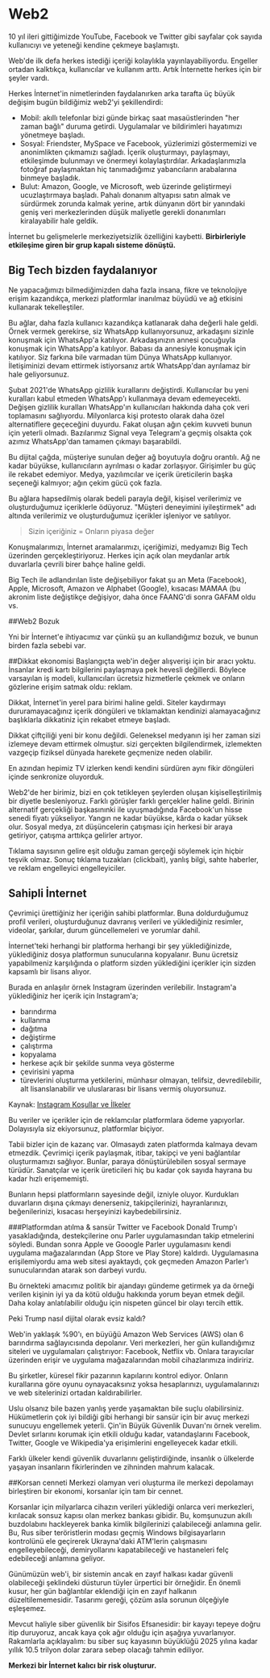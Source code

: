 
# Web2
10 yıl ileri gittiğimizde YouTube, Facebook ve Twitter gibi sayfalar çok sayıda kullanıcıyı ve yeteneği kendine çekmeye başlamıştı. 

Web'de ilk defa herkes istediği içeriği kolaylıkla yayınlayabiliyordu. Engeller ortadan kalktıkça, kullanıcılar ve kullanım arttı. Artık İnternette herkes için bir şeyler vardı. 

Herkes İnternet'in nimetlerinden faydalanırken arka tarafta üç büyük değişim bugün bildiğimiz web2'yi şekillendirdi:
- Mobil: akıllı telefonlar bizi günde birkaç saat masaüstlerinden "her zaman bağlı" duruma getirdi. Uygulamalar ve bildirimleri hayatımızı yönetmeye başladı. 
- Sosyal: Friendster, MySpace ve Facebook, yüzlerimizi göstermemizi ve anonimlikten çıkmamızı sağladı. İçerik oluşturmayı, paylaşmayı, etkileşimde bulunmayı ve önermeyi kolaylaştırdılar. Arkadaşlarımızla fotoğraf paylaşmaktan hiç tanımadığımız yabancıların arabalarına binmeye başladık. 
- Bulut: Amazon, Google, ve Microsoft, web üzerinde geliştirmeyi ucuzlaştırmaya başladı. Pahalı donanım altyapısı satın almak ve sürdürmek zorunda kalmak yerine, artık dünyanın dört bir yanındaki geniş veri merkezlerinden düşük maliyetle gerekli donanımları kiralayabilir hale geldik. 

İnternet bu gelişmelerle merkeziyetsizlik özelliğini kaybetti. **Birbirleriyle etkileşime giren bir grup kapalı sisteme dönüştü.**

## Big Tech bizden faydalanıyor
Ne yapacağımızı bilmediğimizden daha fazla insana, fikre ve teknolojiye erişim kazandıkça, merkezi platformlar inanılmaz büyüdü ve ağ etkisini kullanarak tekelleştiler. 

Bu ağlar, daha fazla kullanıcı kazandıkça katlanarak daha değerli hale geldi. Örnek vermek gerekirse, siz WhatsApp kullanıyorsunuz, arkadaşını sizinle konuşmak için WhatsApp'a katılıyor. Arkadaşınızın annesi çocuğuyla konuşmak için WhatsApp'a katılıyor. Babası da annesiyle konuşmak için katılıyor. Siz farkına bile varmadan tüm Dünya WhatsApp kullanıyor. İletişiminizi devam ettirmek istiyorsanız artık WhatsApp'dan ayrılamaz bir hale geliyorsunuz. 

<Warning>Şubat 2021'de WhatsApp gizlilik kurallarını değiştirdi. Kullanıcılar bu yeni kuralları kabul etmeden WhatsApp'ı kullanmaya devam edemeyecekti. Değişen gizlilik kuralları WhatsApp'ın kullanıcıları hakkında daha çok veri toplamasını sağlıyordu. Milyonlarca kişi protesto olarak daha özel alternatiflere geçeceğini duyurdu. Fakat oluşan ağın çekim kuvveti bunun için yeterli olmadı. Bazılarımız Signal veya Telegram'a geçmiş olsakta çok azımız WhatsApp'dan tamamen çıkmayı başarabildi. </Warning>

Bu dijital çağda, müşteriye sunulan değer ağ boyutuyla doğru orantılı. Ağ ne kadar büyükse, kullanıcıların ayrılması o kadar zorlaşıyor. Girişimler bu güç ile rekabet edemiyor. Medya, yazılımcılar ve içerik üreticilerin başka seçeneği kalmıyor; ağın çekim gücü çok fazla. 

Bu ağlara hapsedilmiş olarak bedeli parayla değil, kişisel verilerimiz ve oluşturduğumuz içeriklerle ödüyoruz. "Müşteri deneyimini iyileştirmek" adı altında verilerimiz ve oluşturduğumuz içerikler işleniyor ve satılıyor. 

>Sizin içeriğiniz = Onların piyasa değer

Konuşmalarımızı, İnternet aramalarımızı, içeriğimizi, medyamızı Big Tech üzerinden gerçekleştiriyoruz. Herkes için açık olan meydanlar artık duvarlarla çevrili birer bahçe haline geldi. 

<Info>Big Tech ile adlandırılan liste değişebiliyor fakat şu an Meta (Facebook), Apple, Microsoft, Amazon ve Alphabet (Google), kısacası MAMAA (bu akronim liste değiştikçe değişiyor, daha önce FAANG'di sonra GAFAM oldu vs.</Info>

##Web2 Bozuk 

Yni bir İnternet'e ihtiyacımız var çünkü şu an kullandığımız bozuk, ve bunun birden fazla sebebi var. 

##Dikkat ekonomisi
Başlangıçta web'in değer alışverişi için bir aracı yoktu. İnsanlar kredi kartı bilgilerini paylaşmaya pek hevesli değillerdi. Böylece varsayılan iş modeli, kullanıcıları ücretsiz hizmetlerle çekmek ve onların gözlerine erişim satmak oldu: reklam. 

Dikkat, İnternet'in yerel para birimi haline geldi. Siteler kaydırmayı dururamayacağınız içerik döngüleri ve tıklamaktan kendinizi alamayacağınız başlıklarla dikkatiniz için rekabet etmeye başladı. 

Dikkat çiftçiliği yeni bir konu değildi. Geleneksel medyanın işi her zaman sizi izlemeye devam ettirmek olmuştur. sizi gerçekten bilgilendirmek, izlemekten vazgeçip fiziksel dünyada harekete geçmenize neden olabilir. 

En azından hepimiz TV izlerken kendi kendini sürdüren aynı fikir döngüleri içinde senkronize oluyorduk. 

Web2'de her birimiz, bizi en çok tetikleyen şeylerden oluşan kişiselleştirilmiş bir diyetle besleniyoruz. Farklı görüşler farklı gerçekler haline geldi. Birinin alternatif gerçekliği başkasınınki ile uyuşmadığında Facebook'un hisse senedi fiyatı yükseliyor. Yangın ne kadar büyükse, kârda o kadar yüksek olur. Sosyal medya, zıt düşüncelerin çatışması için herkesi bir araya getiriyor, çatışma arttıkça gelirler artıyor. 

Tıklama sayısının gelire eşit olduğu zaman gerçeği söylemek için hiçbir teşvik olmaz. Sonuç tıklama tuzakları (clickbait), yanlış bilgi, sahte haberler, ve reklam engelleyici engelleyiciler. 

## Sahipli İnternet
Çevrimiçi ürettiğiniz her içeriğin sahibi platformlar. Buna doldurduğumuz profil verileri, oluşturduğunuz davranış verileri ve yüklediğiniz resimler, videolar, şarkılar, durum güncellemeleri ve yorumlar dahil. 

İnternet'teki herhangi bir platforma herhangi bir şey yüklediğinizde, yüklediğiniz dosya platformun sunucularına kopyalanır. Bunu ücretsiz yapabilmeniz karşılığında o platform sizden yüklediğini içerikler için sizden kapsamlı bir lisans alıyor. 

Burada en anlaşılır örnek Instagram üzerinden verilebilir. Instagram'a yüklediğiniz her içerik için Instagram'a;
- barındırma
- kullanma
- dağıtma
- değiştirme
- çalıştırma
- kopyalama
- herkese açık bir şekilde sunma veya gösterme
- çevirisini yapma 
- türevlerini oluşturma 
yetkilerini, münhasır olmayan, telifsiz, devredilebilir, alt lisanslanabilir ve uluslararası bir lisans vermiş oluyorsunuz. 

<Info>Kaynak: [Instagram Koşullar ve İlkeler](https://tr-tr.facebook.com/help/instagram/581066165581870)</Info>

Bu veriler ve içerikler için de reklamcılar platformlara ödeme yapıyorlar. Dolayısıyla siz ekiyorsunuz, platformlar biçiyor. 

Tabii bizler için de kazanç var. Olmasaydı zaten platformda kalmaya devam etmezdik. Çevrimiçi içerik paylaşmak, itibar, takipçi ve yeni bağlantılar oluşturmamızı sağlıyor. Bunlar, paraya dönüştürülebilen sosyal sermaye türüdür. Sanatçılar ve içerik üreticileri hiç bu kadar çok sayıda hayrana bu kadar hızlı erişememişti. 

Bunların hepsi platformların sayesinde değil, izniyle oluyor. Kurdukları duvarların dışına çıkmayı denerseniz, takipçilerinizi, hayranlarınızı, beğenilerinizi, kısacası herşeyinizi kaybedebilirsiniz. 

###Platformdan atılma & sansür
Twitter ve Facebook Donald Trump'ı yasakladığında, destekçilerine onu Parler uygulamasından takip etmelerini söyledi. Bundan sonra Apple ve Gooogle Parler uygulamasını kendi uygulama mağazalarından (App Store ve Play Store) kaldırdı. Uygulamasına erişilemiyordu ama web sitesi ayaktaydı, çok geçmeden Amazon Parler'ı sunucularından atarak son darbeyi vurdu. 

Bu örnekteki amacımız politik bir ajandayı gündeme getirmek ya da örneği verilen kişinin iyi ya da kötü olduğu hakkında yorum beyan etmek değil. Daha kolay anlatılabilir olduğu için nispeten güncel bir olayı tercih ettik. 

Peki Trump nasıl dijital olarak evsiz kaldı? 

Web'in yaklaşık %90'ı, en büyüğü Amazon Web Services (AWS) olan 6 barındırma sağlayıcısında depolanır. Veri merkezleri, her gün kullandığımız siteleri ve uygulamaları çalıştırıyor: Facebook, Netflix vb. Onlara tarayıcılar üzerinden erişir ve uygulama mağazalarından mobil cihazlarımıza indiririz. 

Bu şirketler, küresel fikir pazarının kapılarını kontrol ediyor. Onların kurallarına göre oyunu oynayacaksınız yoksa hesaplarınızı, uygulamalarınızı ve web sitelerinizi ortadan kaldırabilirler. 

Uslu olsanız bile bazen yanlış yerde yaşamaktan bile suçlu olabilirsiniz. Hükümetlerin çok iyi bildiği gibi herhangi bir sansür için bir avuç merkezi sunucuyu engellemek yeterli. Çin'in Büyük Güvenlik Duvarı'nı örnek verelim. Devlet sırlarını korumak için etkili olduğu kadar, vatandaşlarını Facebook, Twitter, Google ve Wikipedia'ya erişimlerini engelleyecek kadar etkili. 

Farklı ülkeler kendi güvenlik duvarlarını geliştirdiğinde, insanlık o ülkelerde yaşayan insanların fikirlerinden ve zihninden mahrum kalacak. 

##Korsan cenneti
Merkezi olamyan veri oluşturma ile merkezi depolamayı birleştiren bir ekonomi, korsanlar için tam bir cennet. 

Korsanlar için milyarlarca cihazın verileri yüklediği onlarca veri merkezleri, kırılacak sonsuz kapısı olan merkez bankası gibidir. Bu, komşunuzun akıllı buzdolabını hackleyerek banka kimlik bilgilerinizi çalabileceği anlamına gelir. Bu, Rus siber teröristlerin modası geçmiş Windows bilgisayarların kontrolünü ele geçirerek Ukrayna'daki ATM'lerin çalışmasını engelleyebileceği, demiryollarını kapatabileceği ve hastaneleri felç edebileceği anlamına geliyor. 

Günümüzün web'i, bir sistemin ancak en zayıf halkası kadar güvenli olabileceği şeklindeki düsturun tüyler ürpertici bir örneğidir. En önemli kusur, her gün bağlantılar eklendiği için en zayıf halkanın düzeltilememesidir. Tasarımı gereği, çözüm asla sorunun ölçeğiyle eşleşemez. 

Mevcut haliyle siber güvenlik bir Sisifos Efsanesidir: bir kayayı tepeye doğru itip duruyoruz, ancak kaya çok ağır olduğu için aşağıya yuvarlanıyor. Rakamlarla açıklayalım: bu siber suç kayasının büyüklüğü 2025 yılına kadar yıllık 10.5 trilyon dolar zarara sebep olacağı tahmin ediliyor. 

**Merkezi bir İnternet kalıcı bir risk oluşturur.**